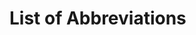 # List of Abbreviations {-}

\begin{tabular}{rp{0.2cm}lp{1cm}rp{0.2cm}l}
    API     & &  Application Programming Interface
\end{tabular}
